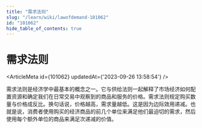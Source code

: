```yaml
---
title: "需求法则"
slug: "/learn/wiki/lawofdemand-101062"
id: "101062"
hide_table_of_contents: true
---
```



# 需求法则

<ArticleMeta id={101062} updatedAt={'2023-09-26 13:58:54'} />
<div className='border-solid border-b border-t-0 my-4 border-[var(--ifm-color-gray-300)]' />

需求法则是经济学中最基本的概念之一。它与供给法则一起解释了市场经济如何配置资源和确定我们在日常交易中观察到的商品和服务的价格。需求法则规定购买数量与价格成反比。换句话说，价格越高，需求量越低。这是因为边际效用递减。也就是说，消费者使用购买的经济商品的前几个单位来满足他们最迫切的需求，然后使用每个额外单位的商品来满足次递减的价值。
